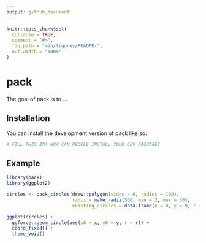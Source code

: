 ```yaml
---
output: github_document
---
```


<!-- README.md is generated from README.Rmd. Please edit that file -->

```r
knitr::opts_chunk$set(
  collapse = TRUE,
  comment = "#>",
  fig.path = "man/figures/README-",
  out.width = "100%"
)
```

# pack

<!-- badges: start -->
<!-- badges: end -->

The goal of pack is to ...

## Installation

You can install the development version of pack like so:

``` r
# FILL THIS IN! HOW CAN PEOPLE INSTALL YOUR DEV PACKAGE?
```

## Example


```r
library(pack)
library(ggplot2)

circles <- pack_circles(draw::polygon(sides = 6, radius = 100), 
                        radii = make_radii(500, min = 2, max = 30), 
                        existing_circles = data.frame(x = 0, y = 0, r = 0))

ggplot(circles) +
  ggforce::geom_circle(aes(x0 = x, y0 = y, r = r)) +
  coord_fixed() +
  theme_void()
```

